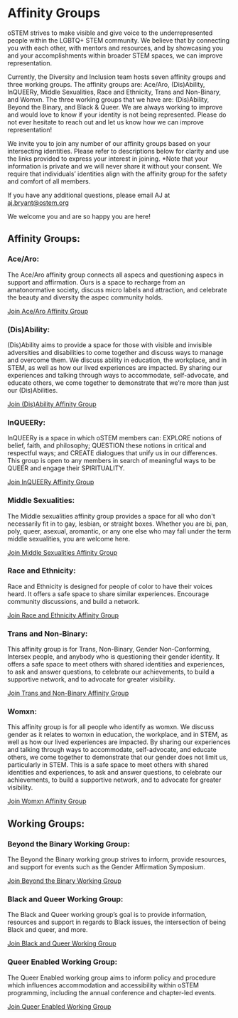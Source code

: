 
<div className="md:flex">

<div className="flex flex-none mr-8 w-40">
<Nav />
</div>

<div>

# Affinity Groups 

oSTEM strives to make visible and give voice to the underrepresented people within the LGBTQ+ STEM 
community. We believe that by connecting you with each other, with mentors and resources, and by 
showcasing you and your accomplishments within broader STEM spaces, we can improve representation.

Currently, the Diversity and Inclusion team hosts seven affinity groups and three working groups. 
The affinity groups are: Ace/Aro, (Dis)Ability, InQUEERy, Middle Sexualities, Race and Ethnicity, 
Trans and Non-Binary, and Womxn. The three working groups that we have are: (Dis)Ability, Beyond 
the Binary, and Black & Queer. We are always working to improve and would love to know if your 
identity is not being represented. Please do not ever hesitate to reach out and let us know how 
we can improve representation!

We invite you to join any number of our affinity groups based on your intersecting identities. 
Please refer to descriptions below for clarity and use the links provided to express your interest 
in joining. *Note that your information is private and we will never share it without your consent. 
We require that individuals’ identities align with the affinity group for the safety and comfort of 
all members.

If you have any additional questions, please email AJ at [aj.bryant@ostem.org](mailto:aj.bryant@ostem.org)

We welcome you and are so happy you are here! 

## Affinity Groups: 

### Ace/Aro: 

The Ace/Aro affinity group connects all aspecs and questioning aspecs in support and affirmation.
Ours is a space to recharge from an amatonormative society, discuss micro labels and attraction, 
and celebrate the beauty and diversity the aspec community holds.

[Join Ace/Aro Affinity Group](https://docs.google.com/forms/d/e/1FAIpQLSdnr2l8MVjc1DNEY5W3pamIVC5wbcpCjNV4f1NHtyf8zggYuQ/viewform)

### (Dis)Ability:

(Dis)Ability aims to provide a space for those with visible and invisible adversities and 
disabilities to come together and discuss ways to manage and overcome them. We discuss ability 
in education, the workplace, and in STEM, as well as how our lived experiences are impacted. By 
sharing our experiences and talking through ways to accommodate, self-advocate, and educate others, 
we come together to demonstrate that we’re more than just our (Dis)Abilities.

[Join (Dis)Ability Affinity Group](https://docs.google.com/forms/d/e/1FAIpQLSeICruqSJ39r6tJFHT2qt1H8bl9jXdjR_uMv1XgwS4Wn3wdHQ/viewform)

### InQUEERy:

InQUEERy is a space in which oSTEM members can: EXPLORE notions of belief, faith, and philosophy; 
QUESTION these notions in critical and respectful ways; and CREATE dialogues that unify us in our 
differences. This group is open to any members in search of meaningful ways to be QUEER and engage 
their SPIRITUALITY.

[Join InQUEERy Affinity Group](https://docs.google.com/forms/d/e/1FAIpQLSe694TlJl5AKi1hCrkk9lrBy-oc4gG8OeQCLenbGRDmrTwprw/viewform) 

### Middle Sexualities:

The Middle sexualities affinity group provides a space for all who don't necessarily fit in to gay, 
lesbian, or straight boxes. Whether you are bi, pan, poly, queer, asexual, aromantic, or any one 
else who may fall under the term middle sexualities, you are welcome here.

[Join Middle Sexualities Affinity Group](https://docs.google.com/forms/d/e/1FAIpQLSdBmKjHL_YUDRA-fyfKaVGYsDExfW4Ae70EEaaypY5FUvqCOQ/viewform)

### Race and Ethnicity:

Race and Ethnicity is designed for people of color to have their voices heard. It offers a safe 
space to share similar experiences. Encourage community discussions, and build a network. 

[Join Race and Ethnicity Affinity Group](https://docs.google.com/forms/d/e/1FAIpQLSeOt3MCFbQUQ-5YksTN57t8RJphrGmSNi-yiqO9RhEZPjYbqg/viewform)

### Trans and Non-Binary:

This affinity group is for Trans, Non-Binary, Gender Non-Conforming, Intersex people, and anybody 
who is questioning their gender identity. It offers a safe space to meet others with shared 
identities and experiences, to ask and answer questions, to celebrate our achievements, to build 
a supportive network, and to advocate for greater visibility. 

[Join Trans and Non-Binary Affinity Group](https://docs.google.com/forms/d/e/1FAIpQLSfcnoMBy-bDPgXkUwqaOPPPHdimPbb-7bJyCBz_FZP5AQrRcw/viewform)

### Womxn:
This affinity group is for all people who identify as womxn. We discuss gender as it relates to 
womxn in education, the workplace, and in STEM, as well as how our lived experiences are impacted. 
By sharing our experiences and talking through ways to accommodate, self-advocate, and educate 
others, we come together to demonstrate that our gender does not limit us, particularly in STEM. 
This is a safe space to meet others with shared identities and experiences, to ask and answer 
questions, to celebrate our achievements, to build a supportive network, and to advocate for 
greater visibility. 

[Join Womxn Affinity Group](https://docs.google.com/forms/d/e/1FAIpQLScE9NPNfIxwYbrwYGwfjtuvA51TJ71eE3Xokgvte0y0DPa8Vw/viewform)

## Working Groups: 

### Beyond the Binary Working Group: 

The Beyond the Binary working group strives to inform, provide resources, and support for events 
such as the Gender Affirmation Symposium.

[Join Beyond the Binary Working Group](https://docs.google.com/forms/d/e/1FAIpQLSfS0jPyWyrP4A4hb5OkKiMaFF8xgckOzlWCiWoSIXyfDt-n3Q/viewform)

### Black and Queer Working Group:

The Black and Queer working group’s goal is to provide information, resources and support in 
regards to Black issues, the intersection of being Black and queer, and more. 

[Join Black and Queer Working Group](https://docs.google.com/forms/d/e/1FAIpQLSeyZdowJr-rxToeXLOXe8i2TF2hKVGNRrP0tbPSgJwo1nj_9A/viewform)

### Queer Enabled Working Group: 

The Queer Enabled working group aims to inform policy and procedure which influences 
accommodation and accessibility within oSTEM programming, including the annual conference 
and chapter-led events.

[Join Queer Enabled Working Group](https://docs.google.com/forms/d/e/1FAIpQLSeNyAdTwQnu9ZU5vXxcWZWotLETzfWRCiwnrHs8c9coMDUecQ/viewform)

</div>
</div>
